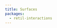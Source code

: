 ```yaml
---
title: Surfaces
packages:
  - retil-interactions
---
```


# <Title />

Surfaces are like "Behavior Components" – they let you apply behaviors to styled components, *without* coupling those styled components to the behavior implementation.

More specifically, a surface is a component that takes some action in response to pointer events, which can disable this action through a `disabled` prop, and which may or may not be focusable. Surfaces are typically unstyled, but allow child components to target behavioral states including "disabled", "focus", and "hover" through *surface selectors*.

Of course, the best way to understand surfaces is to see them in action, so let's dive right into an example.


## The most common surface you'll use.

`<ButtonSurface>` is a component that behaves, well, a lot like a button. It can accept focus, like a button. It supports a `disabled` prop, like a button. And when you click it or press your *enter* key on it, so long as it's enabled, it's `onTrigger` handler will be called – just like a button.

```tsx
import { ButtonSurface } from 'retil-interaction'

render(
  <ButtonSurface onTrigger={() => alert('You clicked me!')}>
    Click Me!
  </ButtonSurface>
)
```

However, *unlike* a button, `<ButtonSurface>` wraps its children with a context provider that makes it possible to use *surface selectors* in its own or its children's styles.

What *are* surface selectors? They're just functions like `inHoveredSurface` or `inFocusedSurface` that you can use to wrap  your styled-components or emotion `css` tagged templates – and which will typically then add a selector to those styles that targets the appropriate pseudo-selector on the appropriate element.

Again, this will all make more sense with an example, so let's take a look at how to generate hover styles for your button using `inHoveredSurface`.

```tsx
import styled, { css } from 'styled-components'
import { ButtonSurface, inHoveredSurface } from 'retil-interaction'

const ButtonBody = styled.div(
  css`
    border: 1px solid black;
    color: black;
    margin: 16px;
    text-decoration: none;
  `,
  inHoveredSurface(css`
    border-color: red;
  `),
)

render(
  <ButtonSurface onPress={() => alert('You clicked me!')}>
    <ButtonBody>
      Click me!
    </ButtonBody>
  </ButtonSurface>
)
```

Can you see how `inHoveredSurface` wraps a css tagged template? This let's the browser know that the `border-color: red;` styles should only apply when the user hovers the mouse over the button *surface*. I want to repeat that, because it's important: `inHoveredSurface` styles will apply whenever the mouse is over the `<ButtonSurface>` element – *even if it's not over the `<ButtonBody>` itself!* In this example, this means that the styles will apply even while the mouse is over the `<ButtonBody>` margin. *But how does this work?*

If you look at the code generated by the above example, you'll see that `<ButtonBody>` generates CSS that looks something like this:

```css
.rx-0:hover .ButtonBody-abcde {
  border-color: red;
}
```

See that `.rx-0`? That's a HTML class that `<ButtonSurface>` will render on the button element itself, and will then add to the React context in such a way that surface selectors like `inHoveredSurface` can find and use it – even during SSR.

And speaking of the rendered button element, curiously, `<ButtonSurface>` doesn't actually render a `<button>` element. Instead, it renders a `<div role="button">` element. And while this creates a bit of extra implementation work for the library authors, there's a good reason to go to the effort, and that is that `<button>` elements don't really support `display: flex;` correctly. By using a `<div>` instead, your button bodies will work just as you expect them to – no matter *which* type of surface you use them in.

And yes, you *will* want to re-use your button bodies. Let me show you how.


## The other most common surface you'll use.

`<LinkSurface href>` is a component that behaves, well, a lot like a link. It can accept focus, like a link. It supports a `disabled` prop – which `<a>` tags don't, but hey, why not. Importantly though, when you click a `<LinkSurface>` or press your *enter* key on it, so long as it's enabled, it'll navigate you to the specified href using retil-nav.

```tsx
import { LinkSurface } from 'retil-interaction'

render(
  <LinkSurface href="/">
    Go home
  </LinkSurface>
)
```

If you've used the Next.js or react-router `<Link>` components before, then `<LinkSurface>` will probably feel familiar. Of course, only `<LinkSurface>` supports surface selectors. But why is this so useful?

Well, say that you have a button, but you want to make it behave like a link. Or you have a link and want to make it look like a button. Either way, you can just use a `<LinkSurface>` to wrap your already-made `<ButtonBody>`, and it just works – pseudo-styles and all!

```tsx
render(
  <LinkSurface href="/">
    <ButtonBody>
      Go home
    </ButtonBody>
  </LinkSurface>
)
```

To summarize so far: surfaces let you decouple your application's behavior and styling into separate components, increasing re-use while decreasing cognitive load.

But wait, there's more.


## What if you weren't limited to CSS's built-in selectors?

- introduce `<MatchedLinkSurface>` and the `inToggledSurface` selector


## More built-in surfaces

- `<AnchorSurface>`
- `<PopupTriggerSurface>`
- `<SubmitButtonSurface>`


## The Rules of Surfaces

- a surface is some typically unstyled element which has an area in the layout
  which it "owns", with behavior attached to clicks/touches on this area,
  where styles can be applied to the surface itself *and* child elements based
  on the current state.
  retil-interactions exports a number of selectors for typical behaviors,
  including `disabled`, `hover`, `active`, `focused`, etc.
- surfaces have an action in responsive to pointer events. for example,
  navigating, submitting a form, communicating with the server, or if
  nothing else, the surface should be focusable.
- if the surface has an action other than taking focus, it *may* delegate
  delegate focus and keyboard handling elsewhere via their `delegateFocus` prop,
  or it may be that the primary action is to delegate focus to a child.
- disabled surfaces can still receive focus. however, surfaces may be made
  unfocusable by passing a focusable={false} prop, or via `delegateFocus`
- surfaces should expose `focus`, `blur` and `dispatch` functions via ref,
  where dispatch() has the same effect as the primary action. other actions
  may be triggered by passing an action to `dispatch`. `dispatch` is
  asynchronous, and returns a `Promise<void>`. `dispatch` cannot be called
  while a previous dispatch is in progress.

  > surfaces are not necessarily focusable, as their primary action may
    be to redirect focus elsewhere!
  > surfaces can not necessarily have focus delegated elsewhere, as their
    primary action may be to take focus for themselves – in which case
    it doesn't make sense to perform the primary action while redirecting
    focus!

- *all* surfaces can be disabled to prevent their primary action from occuring
- *disabled* surfaces can also set to unfocusable to prevent the surface
  accepting focus, and also prevent it from delegating focus elsewhere
- if a surface where the primary action is to accept focus is disabled, it
  will also become unfocusable, but it will still be able to delegate focus.
  this can be used to delegate focus of a disabled input to a wrapper surface,
  and when *not* disabled, to redirect from the wrapper to the input

... update docs to remove mention of nested surface selectors targeting a single
    surface. it's probably possible to get the same effect with hacks, and implementing
    it will be a PITA. it can be a v2 feature.
 
... for surfaces, why not just use a global `.surface` class to target
    surfaces, instead of applying different classes for different depths?
    and for specific actions, .surface.hover, .surface.focus,
    .surface.localLink, etc.?

    a:
    because we want to be able to target the *deepest* surface parent, so that
    we can have nested surfaces where styles on the nested surface only respond
    to behaviors on *it*, and not its parent.

    .surface:hover .surface:not(:hover) & {
      // this should revert any styles
    }